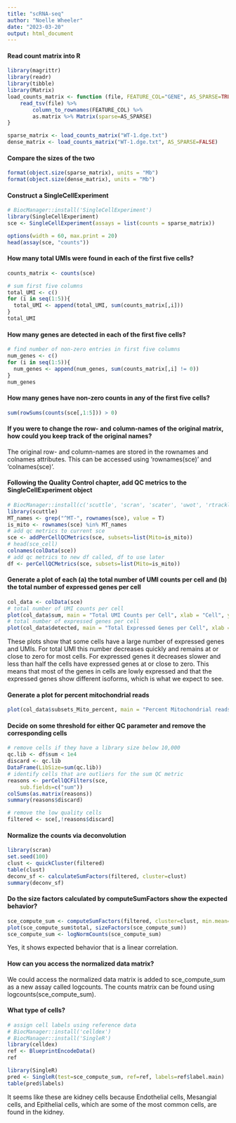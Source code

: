 ```yaml
---
title: "scRNA-seq"
author: "Noelle Wheeler"
date: "2023-03-20"
output: html_document
---
```


#### Read count matrix into R
```r
library(magrittr)
library(readr)
library(tibble)
library(Matrix)
load_counts_matrix <- function (file, FEATURE_COL="GENE", AS_SPARSE=TRUE) {
    read_tsv(file) %>%
        column_to_rownames(FEATURE_COL) %>%
        as.matrix %>% Matrix(sparse=AS_SPARSE)
}
```

```r
sparse_matrix <- load_counts_matrix("WT-1.dge.txt")
dense_matrix <- load_counts_matrix("WT-1.dge.txt", AS_SPARSE=FALSE)
```

#### Compare the sizes of the two
```r
format(object.size(sparse_matrix), units = "Mb")
format(object.size(dense_matrix), units = "Mb")
```

#### Construct a SingleCellExperiment
```r
# BiocManager::install('SingleCellExperiment')
library(SingleCellExperiment)
sce <- SingleCellExperiment(assays = list(counts = sparse_matrix))

options(width = 60, max.print = 20)
head(assay(sce, "counts"))
```

#### How many total UMIs were found in each of the first five cells?
```r
counts_matrix <- counts(sce)
```

```r
# sum first five columns
total_UMI <- c()
for (i in seq(1:5)){
  total_UMI <- append(total_UMI, sum(counts_matrix[,i]))
}
total_UMI
```


#### How many genes are detected in each of the first five cells?
```r
# find number of non-zero entries in first five columns
num_genes <- c()
for (i in seq(1:5)){
  num_genes <- append(num_genes, sum(counts_matrix[,i] != 0))
}
num_genes
```

#### How many genes have non-zero counts in any of the first five cells?
```r
sum(rowSums(counts(sce[,1:5])) > 0)
```

#### If you were to change the row- and column-names of the original matrix, how could you keep track of the original names?

The original row- and column-names are stored in the rownames and colnames attributes. This can be accessed using 'rownames(sce)' and 'colnames(sce)'.

#### Following the Quality Control chapter, add QC metrics to the SingleCellExperiment object
```r
# BiocManager::install(c('scuttle', 'scran', 'scater', 'uwot', 'rtracklayer'))
library(scuttle)
MT_names <- grep("^MT-", rownames(sce), value = T)
is_mito <- rownames(sce) %in% MT_names
# add qc metrics to current sce
sce <- addPerCellQCMetrics(sce, subsets=list(Mito=is_mito))
# head(sce_cell)
colnames(colData(sce))
# add qc metrics to new df called, df to use later
df <- perCellQCMetrics(sce, subsets=list(Mito=is_mito))
```

#### Generate a plot of each (a) the total number of UMI counts per cell and (b) the total number of expressed genes per cell
```r
col_data <- colData(sce)
# total number of UMI counts per cell
plot(col_data$sum, main = "Total UMI Counts per Cell", xlab = "Cell", ylab = "UMI counts")
# total number of expressed genes per cell
plot(col_data$detected, main = "Total Expressed Genes per Cell", xlab = "Cell", ylab = "Expressed Genes")
```

These plots show that some cells have a large number of expressed genes and UMIs. For total UMI this number decreases quickly and remains at or close to zero for most cells. For expressed genes it decreases slower and less than half the cells have expressed genes at or close to zero. This means that most of the genes in cells are lowly expressed and that the expressed genes show different isoforms, which is what we expect to see. 

#### Generate a plot for percent mitochondrial reads
```r
plot(col_data$subsets_Mito_percent, main = "Percent Mitochondrial reads", xlab = "Cell", ylab = "% Mitochondrial Reads")
```

#### Decide on some threshold for either QC parameter and remove the corresponding cells
```r
# remove cells if they have a library size below 10,000
qc.lib <- df$sum < 1e4
discard <- qc.lib
DataFrame(LibSize=sum(qc.lib))
# identify cells that are outliers for the sum QC metric
reasons <- perCellQCFilters(sce, 
    sub.fields=c("sum"))
colSums(as.matrix(reasons))
summary(reasons$discard)

# remove the low quality cells
filtered <- sce[,!reasons$discard]
```

#### Normalize the counts via deconvolution
```r
library(scran)
set.seed(100)
clust <- quickCluster(filtered) 
table(clust)
deconv_sf <- calculateSumFactors(filtered, cluster=clust)
summary(deconv_sf)
```

#### Do the size factors calculated by computeSumFactors show the expected behavior?
```r
sce_compute_sum <- computeSumFactors(filtered, cluster=clust, min.mean=0.1)
plot(sce_compute_sum$total, sizeFactors(sce_compute_sum))
sce_compute_sum <- logNormCounts(sce_compute_sum)
```

Yes, it shows expected behavior that is a linear correlation. 

#### How can you access the normalized data matrix? 
We could access the normalized data matrix is added to sce_compute_sum as a new assay called logcounts. The counts matrix can be found using logcounts(sce_compute_sum).

#### What type of cells?
```r
# assign cell labels using reference data 
# BiocManager::install('celldex')
# BiocManager::install('SingleR')
library(celldex)
ref <- BlueprintEncodeData()
ref

library(SingleR)
pred <- SingleR(test=sce_compute_sum, ref=ref, labels=ref$label.main)
table(pred$labels)
```

It seems like these are kidney cells because Endothelial cells, Mesangial cells, and Epithelial cells, which are some of the most common cells, are found in the kidney.
